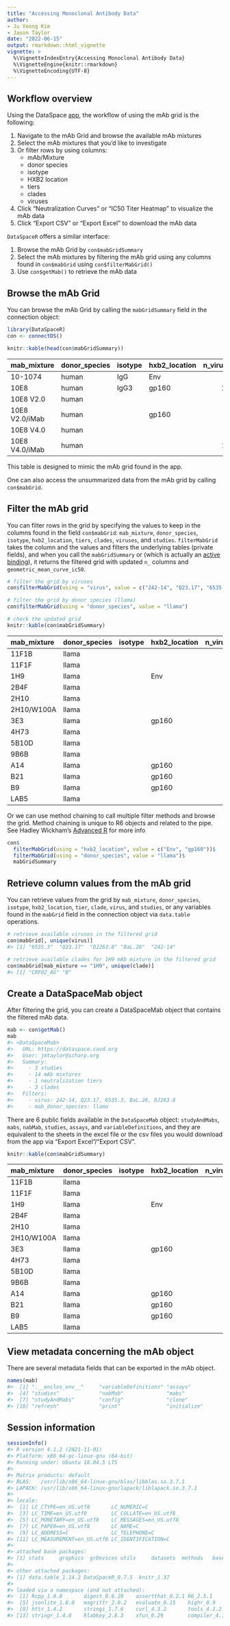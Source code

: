 ```yaml
---
title: "Accessing Monoclonal Antibody Data"
author:
- Ju Yeong Kim
- Jason Taylor
date: "2022-06-15"
output: rmarkdown::html_vignette
vignette: >
  %\VignetteIndexEntry{Accessing Monoclonal Antibody Data}
  %\VignetteEngine{knitr::rmarkdown}
  %\VignetteEncoding{UTF-8}
---
```


<style>
table {
    max-width: 100%;
    max-height: 600px;
    overflow: scroll;
}
thead{
    position: sticky;
    top: 0px;
    background-color: #fff;
}
</style>




## Workflow overview

Using the DataSpace [app](https://dataspace.cavd.org/cds/CAVD/app.view#mabgrid), the workflow of using the mAb grid is the following:

1. Navigate to the mAb Grid and browse the available mAb mixtures
2. Select the mAb mixtures that you'd like to investigate
3. Or filter rows by using columns:
    - mAb/Mixture
    - donor species
    - isotype
    - HXB2 location
    - tiers
    - clades
    - viruses
4. Click "Neutralization Curves" or "IC50 Titer Heatmap" to visualize the mAb data
5. Click "Export CSV" or "Export Excel" to download the mAb data

`DataSpaceR` offers a similar interface:

1. Browse the mAb Grid by `con$mabGridSummary`
2. Select the mAb mixtures by filtering the mAb grid using any columns found in `con$mabGrid` using `con$filterMabGrid()`
3. Use `con$getMab()` to retrieve the mAb data


## Browse the mAb Grid

You can browse the mAb Grid by calling the `mabGridSummary` field in the connection object:


```r
library(DataSpaceR)
con <- connectDS()

knitr::kable(head(con$mabGridSummary))
```



|mab_mixture    |donor_species |isotype |hxb2_location | n_viruses| n_clades| n_tiers| geometric_mean_curve_ic50| n_studies|
|:--------------|:-------------|:-------|:-------------|---------:|--------:|-------:|-------------------------:|---------:|
|10-1074        |human         |IgG     |Env           |         7|        3|       2|                 0.0213723|         1|
|10E8           |human         |IgG3    |gp160         |       227|       11|       7|                 0.4843333|         2|
|10E8 V2.0      |human         |        |              |        28|        3|       1|                 0.0031350|         1|
|10E8 V2.0/iMab |human         |        |gp160         |        13|        8|       2|                 0.0462897|         1|
|10E8 V4.0      |human         |        |              |        28|        3|       1|                 0.0024094|         1|
|10E8 V4.0/iMab |human         |        |              |       119|       12|       6|                 0.0015396|         1|

This table is designed to mimic the mAb grid found in the app.

One can also access the unsummarized data from the mAb grid by calling `con$mabGrid`.

## Filter the mAb grid

You can filter rows in the grid by specifying the values to keep in the columns found in the field `con$mabGrid`: `mab_mixture`, `donor_species`, `isotype`, `hxb2_location`, `tiers`, `clades`, `viruses`, and `studies`. `filterMabGrid` takes the column and the values and filters the underlying tables (private fields), and when you call the `mabGridSummary` or (which is actually an [active binding](https://r6.r-lib.org/articles/Introduction.html#active-bindings)), it returns the filtered grid with updated `n_` columns and `geometric_mean_curve_ic50`.


```r
# filter the grid by viruses
con$filterMabGrid(using = "virus", value = c("242-14", "Q23.17", "6535.3", "BaL.26", "DJ263.8"))

# filter the grid by donor species (llama)
con$filterMabGrid(using = "donor_species", value = "llama")

# check the updated grid
knitr::kable(con$mabGridSummary)
```



|mab_mixture |donor_species |isotype |hxb2_location | n_viruses| n_clades| n_tiers| geometric_mean_curve_ic50| n_studies|
|:-----------|:-------------|:-------|:-------------|---------:|--------:|-------:|-------------------------:|---------:|
|11F1B       |llama         |        |              |         4|        2|       1|                        NA|         1|
|11F1F       |llama         |        |              |         4|        2|       1|                26.2961178|         1|
|1H9         |llama         |        |Env           |         4|        2|       1|                 5.0898322|         1|
|2B4F        |llama         |        |              |         4|        2|       1|                 1.5242288|         1|
|2H10        |llama         |        |              |         2|        2|       1|                        NA|         1|
|2H10/W100A  |llama         |        |              |         2|        2|       1|                        NA|         1|
|3E3         |llama         |        |gp160         |         3|        3|       1|                 0.9944945|         1|
|4H73        |llama         |        |              |         4|        2|       1|                        NA|         1|
|5B10D       |llama         |        |              |         4|        2|       1|                        NA|         1|
|9B6B        |llama         |        |              |         4|        2|       1|                24.3643637|         1|
|A14         |llama         |        |gp160         |         3|        3|       1|                 1.8444582|         1|
|B21         |llama         |        |gp160         |         3|        3|       1|                 0.0936399|         1|
|B9          |llama         |        |gp160         |         3|        3|       1|                 0.0386986|         1|
|LAB5        |llama         |        |              |         4|        2|       1|                        NA|         1|

Or we can use method chaining to call multiple filter methods and browse the grid. Method chaining is unique to R6 objects and related to the pipe. See Hadley Wickham's [Advanced R](https://adv-r.hadley.nz/r6.html) for more info


```r
con$
  filterMabGrid(using = "hxb2_location", value = c("Env", "gp160"))$
  filterMabGrid(using = "donor_species", value = "llama")$
  mabGridSummary
```


## Retrieve column values from the mAb grid

You can retrieve values from the grid by `mab_mixture`, `donor_species`, `isotype`, `hxb2_location`, `tier`, `clade`, `virus`, and `studies`, or any variables found in the `mabGrid` field in the connection object via `data.table` operations.


```r
# retrieve available viruses in the filtered grid
con$mabGrid[, unique(virus)]
#> [1] "6535.3"  "Q23.17"  "DJ263.8" "BaL.26"  "242-14"

# retrieve available clades for 1H9 mAb mixture in the filtered grid
con$mabGrid[mab_mixture == "1H9", unique(clade)]
#> [1] "CRF02_AG" "B"
```


## Create a DataSpaceMab object

After filtering the grid, you can create a DataSpaceMab object that contains the filtered mAb data.


```r
mab <- con$getMab()
mab
#> <DataSpaceMab>
#>   URL: https://dataspace.cavd.org
#>   User: jmtaylor@scharp.org
#>   Summary:
#>     - 3 studies
#>     - 14 mAb mixtures
#>     - 1 neutralization tiers
#>     - 3 clades
#>   Filters:
#>     - virus: 242-14, Q23.17, 6535.3, BaL.26, DJ263.8
#>     - mab_donor_species: llama
```

There are 6 public fields available in the `DataSpaceMab` object: `studyAndMabs`, `mabs`, `nabMab`, `studies`, `assays`, and `variableDefinitions`, and they are equivalent to the sheets in the excel file or the csv files you would download from the app via "Export Excel"/"Export CSV".


```r
knitr::kable(con$mabGridSummary)
```



|mab_mixture |donor_species |isotype |hxb2_location | n_viruses| n_clades| n_tiers| geometric_mean_curve_ic50| n_studies|
|:-----------|:-------------|:-------|:-------------|---------:|--------:|-------:|-------------------------:|---------:|
|11F1B       |llama         |        |              |         4|        2|       1|                        NA|         1|
|11F1F       |llama         |        |              |         4|        2|       1|                26.2961178|         1|
|1H9         |llama         |        |Env           |         4|        2|       1|                 5.0898322|         1|
|2B4F        |llama         |        |              |         4|        2|       1|                 1.5242288|         1|
|2H10        |llama         |        |              |         2|        2|       1|                        NA|         1|
|2H10/W100A  |llama         |        |              |         2|        2|       1|                        NA|         1|
|3E3         |llama         |        |gp160         |         3|        3|       1|                 0.9944945|         1|
|4H73        |llama         |        |              |         4|        2|       1|                        NA|         1|
|5B10D       |llama         |        |              |         4|        2|       1|                        NA|         1|
|9B6B        |llama         |        |              |         4|        2|       1|                24.3643637|         1|
|A14         |llama         |        |gp160         |         3|        3|       1|                 1.8444582|         1|
|B21         |llama         |        |gp160         |         3|        3|       1|                 0.0936399|         1|
|B9          |llama         |        |gp160         |         3|        3|       1|                 0.0386986|         1|
|LAB5        |llama         |        |              |         4|        2|       1|                        NA|         1|

## View metadata concerning the mAb object

There are several metadata fields that can be exported in the mAb object.


```r
names(mab)
#>  [1] ".__enclos_env__"     "variableDefinitions" "assays"             
#>  [4] "studies"             "nabMab"              "mabs"               
#>  [7] "studyAndMabs"        "config"              "clone"              
#> [10] "refresh"             "print"               "initialize"
```

## Session information


```r
sessionInfo()
#> R version 4.1.2 (2021-11-01)
#> Platform: x86_64-pc-linux-gnu (64-bit)
#> Running under: Ubuntu 18.04.5 LTS
#> 
#> Matrix products: default
#> BLAS:   /usr/lib/x86_64-linux-gnu/blas/libblas.so.3.7.1
#> LAPACK: /usr/lib/x86_64-linux-gnu/lapack/liblapack.so.3.7.1
#> 
#> locale:
#>  [1] LC_CTYPE=en_US.utf8       LC_NUMERIC=C             
#>  [3] LC_TIME=en_US.utf8        LC_COLLATE=en_US.utf8    
#>  [5] LC_MONETARY=en_US.utf8    LC_MESSAGES=en_US.utf8   
#>  [7] LC_PAPER=en_US.utf8       LC_NAME=C                
#>  [9] LC_ADDRESS=C              LC_TELEPHONE=C           
#> [11] LC_MEASUREMENT=en_US.utf8 LC_IDENTIFICATION=C      
#> 
#> attached base packages:
#> [1] stats     graphics  grDevices utils     datasets  methods   base     
#> 
#> other attached packages:
#> [1] data.table_1.14.2 DataSpaceR_0.7.5  knitr_1.37       
#> 
#> loaded via a namespace (and not attached):
#>  [1] Rcpp_1.0.8       digest_0.6.29    assertthat_0.2.1 R6_2.5.1        
#>  [5] jsonlite_1.8.0   magrittr_2.0.2   evaluate_0.15    highr_0.9       
#>  [9] httr_1.4.2       stringi_1.7.6    curl_4.3.2       tools_4.1.2     
#> [13] stringr_1.4.0    Rlabkey_2.8.3    xfun_0.29        compiler_4.1.2
```
